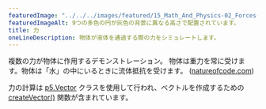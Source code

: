```yaml
---
featuredImage: "../../../images/featured/15_Math_And_Physics-02_Forces-thumbnail.png"
featuredImageAlt: 9つの多色の円が灰色の背景に異なる高さで配置されています。
title: 力
oneLineDescription: 物体が液体を通過する際の力をシミュレートします。
---
```


複数の力が物体に作用するデモンストレーション。
物体は重力を常に受けます。物体は「水」の中にいるときに流体抵抗を受けます。
(<a href="http://natureofcode.com">natureofcode.com</a>)

力の計算は
<a href="/reference/p5/p5.Vector">p5.Vector</a>
クラスを使用して行われ、ベクトルを作成するための
<a href="/reference/p5/createVector">createVector()</a>
関数が含まれています。